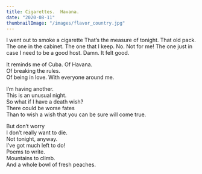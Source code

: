 ```yaml
---
title: Cigarettes.  Havana.
date: "2020-08-11"
thumbnailImage: "/images/flavor_country.jpg"
---
```


<Box>
  I went out to smoke a cigarette   
  That’s the measure of tonight.   
  That old pack. The one in the cabinet.   
  The one that I keep. No. Not for me!  
  The one just in case I need to be a good host.   
  Damn. It felt good.   
    
  It reminds me of Cuba. Of Havana.   
  Of breaking the rules.   
  Of being in love. With everyone around me.   
    
  I’m having another.   
  This is an unusual night.   
  So what if I have a death wish?  
  There could be worse fates  
  Than to wish a wish that you can be sure will come true.   
    
  But don’t worry  
  I don’t really want to die.   
  Not tonight, anyway.   
  I’ve got much left to do!  
  Poems to write.   
  Mountains to climb.   
  And a whole bowl of fresh peaches.   
</Box>

